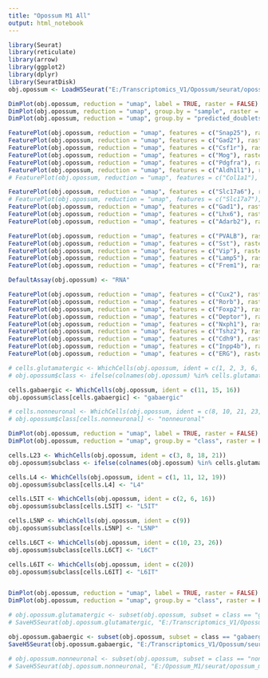 ```yaml
---
title: "Opossum M1 All"
output: html_notebook
---
```


```r

library(Seurat)
library(reticulate)
library(arrow)
library(ggplot2)
library(dplyr)
library(SeuratDisk)
obj.opossum <- LoadH5Seurat("E:/Transcriptomics_V1/Opossum/seurat/opossum_m1_all.h5Seurat")

```


```r

DimPlot(obj.opossum, reduction = "umap", label = TRUE, raster = FALSE) + NoLegend() + xlim(-18, 18) + ylim(-18, 18) + coord_equal()
DimPlot(obj.opossum, reduction = "umap", group.by = "sample", raster = FALSE) + xlim(-18, 18) + ylim(-18, 18) + coord_equal()
DimPlot(obj.opossum, reduction = "umap", group.by = "predicted_doublets", raster = FALSE) + xlim(-18, 18) + ylim(-18, 18) + coord_equal()

```


```r

FeaturePlot(obj.opossum, reduction = "umap", features = c("Snap25"), raster = FALSE) + NoLegend() + xlim(-18, 18) + ylim(-18, 18) + coord_equal()
FeaturePlot(obj.opossum, reduction = "umap", features = c("Gad2"), raster = FALSE) + NoLegend() + xlim(-18, 18) + ylim(-18, 18) + coord_equal()
FeaturePlot(obj.opossum, reduction = "umap", features = c("Csf1r"), raster = FALSE) + NoLegend() + xlim(-18, 18) + ylim(-18, 18) + coord_equal()
FeaturePlot(obj.opossum, reduction = "umap", features = c("Mog"), raster = FALSE) + NoLegend() + xlim(-18, 18) + ylim(-18, 18) + coord_equal()
FeaturePlot(obj.opossum, reduction = "umap", features = c("Pdgfra"), raster = FALSE) + NoLegend() + xlim(-18, 18) + ylim(-18, 18) + coord_equal()
FeaturePlot(obj.opossum, reduction = "umap", features = c("Aldh1l1"), raster = FALSE) + NoLegend() + xlim(-18, 18) + ylim(-18, 18) + coord_equal()
# FeaturePlot(obj.opossum, reduction = "umap", features = c("Col1a1"), raster = FALSE) + NoLegend() + xlim(-18, 18) + ylim(-18, 18) + coord_equal()

FeaturePlot(obj.opossum, reduction = "umap", features = c("Slc17a6"), raster = FALSE) + NoLegend() + xlim(-18, 18) + ylim(-18, 18) + coord_equal()
# FeaturePlot(obj.opossum, reduction = "umap", features = c("Slc17a7"), raster = FALSE) + NoLegend() + xlim(-18, 18) + ylim(-18, 18) + coord_equal()
FeaturePlot(obj.opossum, reduction = "umap", features = c("Gad1"), raster = FALSE) + NoLegend() + xlim(-18, 18) + ylim(-18, 18) + coord_equal()
FeaturePlot(obj.opossum, reduction = "umap", features = c("Lhx6"), raster = FALSE) + NoLegend() + xlim(-18, 18) + ylim(-18, 18) + coord_equal()
FeaturePlot(obj.opossum, reduction = "umap", features = c("Adarb2"), raster = FALSE) + NoLegend() + xlim(-18, 18) + ylim(-18, 18) + coord_equal()

FeaturePlot(obj.opossum, reduction = "umap", features = c("PVALB"), raster = FALSE) + NoLegend() + xlim(-18, 18) + ylim(-18, 18) + coord_equal()
FeaturePlot(obj.opossum, reduction = "umap", features = c("Sst"), raster = FALSE) + NoLegend() + xlim(-18, 18) + ylim(-18, 18) + coord_equal()
FeaturePlot(obj.opossum, reduction = "umap", features = c("Vip"), raster = FALSE) + NoLegend() + xlim(-18, 18) + ylim(-18, 18) + coord_equal()
FeaturePlot(obj.opossum, reduction = "umap", features = c("Lamp5"), raster = FALSE) + NoLegend() + xlim(-18, 18) + ylim(-18, 18) + coord_equal()
FeaturePlot(obj.opossum, reduction = "umap", features = c("Frem1"), raster = FALSE) + NoLegend() + xlim(-18, 18) + ylim(-18, 18) + coord_equal()

```


```r

DefaultAssay(obj.opossum) <- "RNA"

FeaturePlot(obj.opossum, reduction = "umap", features = c("Cux2"), raster = FALSE) + NoLegend() + xlim(-18, 18) + ylim(-18, 18) + coord_equal()
FeaturePlot(obj.opossum, reduction = "umap", features = c("Rorb"), raster = FALSE) + NoLegend() + xlim(-18, 18) + ylim(-18, 18) + coord_equal()
FeaturePlot(obj.opossum, reduction = "umap", features = c("Foxp2"), raster = FALSE) + NoLegend() + xlim(-18, 18) + ylim(-18, 18) + coord_equal()
FeaturePlot(obj.opossum, reduction = "umap", features = c("Deptor"), raster = FALSE) + NoLegend() + xlim(-18, 18) + ylim(-18, 18) + coord_equal()
FeaturePlot(obj.opossum, reduction = "umap", features = c("Nxph1"), raster = FALSE) + NoLegend() + xlim(-18, 18) + ylim(-18, 18) + coord_equal()
FeaturePlot(obj.opossum, reduction = "umap", features = c("Tshz2"), raster = FALSE) + NoLegend() + xlim(-18, 18) + ylim(-18, 18) + coord_equal()
FeaturePlot(obj.opossum, reduction = "umap", features = c("Cdh9"), raster = FALSE) + NoLegend() + xlim(-18, 18) + ylim(-18, 18) + coord_equal()
FeaturePlot(obj.opossum, reduction = "umap", features = c("Inpp4b"), raster = FALSE) + NoLegend() + xlim(-18, 18) + ylim(-18, 18) + coord_equal()
FeaturePlot(obj.opossum, reduction = "umap", features = c("ERG"), raster = FALSE) + NoLegend() + xlim(-18, 18) + ylim(-18, 18) + coord_equal()

```



```r

# cells.glutamatergic <- WhichCells(obj.opossum, ident = c(1, 2, 3, 6, 8, 9, 10, 11, 12, 16, 18, 19, 20 ,21, 23, 26 ))
# obj.opossum$class <- ifelse(colnames(obj.opossum) %in% cells.glutamatergic, "glutamatergic", "ambiguous")

cells.gabaergic <- WhichCells(obj.opossum, ident = c(11, 15, 16))
obj.opossum$class[cells.gabaergic] <- "gabaergic"

# cells.nonneuronal <- WhichCells(obj.opossum, ident = c(8, 10, 21, 23, 25, 26, 27, 29))
# obj.opossum$class[cells.nonneuronal] <- "nonneuronal"

```


```r

DimPlot(obj.opossum, reduction = "umap", label = TRUE, raster = FALSE) + NoLegend() + xlim(-15, 15) + ylim(-15, 15) + coord_equal()
DimPlot(obj.opossum, reduction = "umap", group.by = "class", raster = FALSE) + xlim(-15, 15) + ylim(-15, 15) + coord_equal()

```


```r

cells.L23 <- WhichCells(obj.opossum, ident = c(3, 8, 18, 21))
obj.opossum$subclass <- ifelse(colnames(obj.opossum) %in% cells.glutamatergic, "L2/3", "ambiguous")

cells.L4 <- WhichCells(obj.opossum, ident = c(1, 11, 12, 19))
obj.opossum$subclass[cells.L4] <- "L4"

cells.L5IT <- WhichCells(obj.opossum, ident = c(2, 6, 16))
obj.opossum$subclass[cells.L5IT] <- "L5IT"

cells.L5NP <- WhichCells(obj.opossum, ident = c(9))
obj.opossum$subclass[cells.L5NP] <- "L5NP"

cells.L6CT <- WhichCells(obj.opossum, ident = c(10, 23, 26))
obj.opossum$subclass[cells.L6CT] <- "L6CT"

cells.L6IT <- WhichCells(obj.opossum, ident = c(20))
obj.opossum$subclass[cells.L6IT] <- "L6IT"


DimPlot(obj.opossum, reduction = "umap", label = TRUE, raster = FALSE) + NoLegend() + xlim(-15, 12) + ylim(-15, 12) + coord_equal()
DimPlot(obj.opossum, reduction = "umap", group.by = "class", raster = FALSE) + xlim(-15, 12) + ylim(-15, 12) + coord_equal()

```



```r

# obj.opossum.glutamatergic <- subset(obj.opossum, subset = class == "glutamatergic")
# SaveH5Seurat(obj.opossum.glutamatergic, "E:/Transcriptomics_V1/Opossum/seurat/opossum_m1_glutamatergic_raw.h5seurat", overwrite = TRUE, verbose = TRUE)

obj.opossum.gabaergic <- subset(obj.opossum, subset = class == "gabaergic")
SaveH5Seurat(obj.opossum.gabaergic, "E:/Transcriptomics_V1/Opossum/seurat/adult_opossum_v1_gabaergic.h5seurat", overwrite = TRUE, verbose = TRUE)

# obj.opossum.nonneuronal <- subset(obj.opossum, subset = class == "nonneuronal")
# SaveH5Seurat(obj.opossum.nonneuronal, "E:/Opossum_M1/seurat/opossum_m1_nonneuronal_raw.h5seurat", overwrite = TRUE, verbose = TRUE)

```

